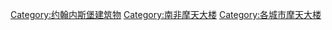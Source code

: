 [[Category:约翰内斯堡建筑物|Category:约翰内斯堡建筑物]]
[[Category:南非摩天大楼|Category:南非摩天大楼]]
[[Category:各城市摩天大楼|Category:各城市摩天大楼]]